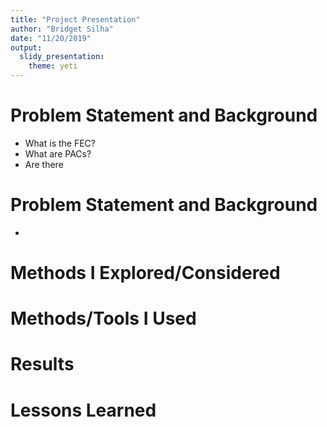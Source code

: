 ```yaml
---
title: "Project Presentation"
author: "Bridget Silha"
date: "11/20/2019"
output:
  slidy_presentation:
    theme: yeti
---
```


# Problem Statement and Background

- What is the FEC?
- What are PACs?
- Are there 

# Problem Statement and Background

- 

# Methods I Explored/Considered

# Methods/Tools I Used

# Results

# Lessons Learned

